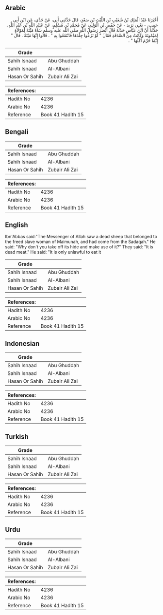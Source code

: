 ## Arabic


<div dir="rtl" lang="ar" style={{fontSize:'larger',backgroundColor:'#f8f9fa',padding:20}}>
أَخْبَرَنَا عَبْدُ الْمَلِكِ بْنُ شُعَيْبِ بْنِ اللَّيْثِ بْنِ سَعْدٍ، قَالَ حَدَّثَنِي أَبِي، عَنْ جَدِّي، عَنِ ابْنِ أَبِي حَبِيبٍ، - يَعْنِي يَزِيدَ - عَنْ حَفْصِ بْنِ الْوَلِيدِ، عَنْ مُحَمَّدِ بْنِ مُسْلِمٍ، عَنْ عُبَيْدِ اللَّهِ بْنِ عَبْدِ اللَّهِ، حَدَّثَهُ أَنَّ ابْنَ عَبَّاسٍ حَدَّثَهُ قَالَ أَبْصَرَ رَسُولُ اللَّهِ صلى الله عليه وسلم شَاةً مَيِّتَةً لِمَوْلاَةٍ لِمَيْمُونَةَ وَكَانَتْ مِنَ الصَّدَقَةِ فَقَالَ ‏"‏ لَوْ نَزَعُوا جِلْدَهَا فَانْتَفَعُوا بِهِ ‏"‏ ‏.‏ قَالُوا إِنَّهَا مَيْتَةٌ ‏.‏ قَالَ ‏"‏ إِنَّمَا حُرِّمَ أَكْلُهَا ‏"‏ ‏.‏
</div>
<div style={{backgroundColor:'#f8f9fa',padding:20, marginBottom: 10}}><table> <thead> <tr> <th>Grade</th> <th></th> </tr> </thead> <tbody> <tr><td>Sahih Isnaad</td><td>Abu Ghuddah</td></tr><tr><td>Sahih Isnaad</td><td>Al-Albani</td></tr><tr><td>Hasan Or Sahih</td><td>Zubair Ali Zai</td></tr></tbody></table><table> <thead> <tr> <th>References:</th> <th></th> </tr> </thead> <tbody><tr><td>Hadith No</td><td>4236</td></tr><tr><td>Arabic No</td><td>4236</td></tr><tr><td>Reference</td><td>Book 41 Hadith 15</td></tr></tbody></table></div>

## Bengali


<div dir="ltr" lang="bn" style={{fontSize:'larger',backgroundColor:'#f8f9fa',padding:20}}>

</div>
<div style={{backgroundColor:'#f8f9fa',padding:20, marginBottom: 10}}><table> <thead> <tr> <th>Grade</th> <th></th> </tr> </thead> <tbody> <tr><td>Sahih Isnaad</td><td>Abu Ghuddah</td></tr><tr><td>Sahih Isnaad</td><td>Al-Albani</td></tr><tr><td>Hasan Or Sahih</td><td>Zubair Ali Zai</td></tr></tbody></table><table> <thead> <tr> <th>References:</th> <th></th> </tr> </thead> <tbody><tr><td>Hadith No</td><td>4236</td></tr><tr><td>Arabic No</td><td>4236</td></tr><tr><td>Reference</td><td>Book 41 Hadith 15</td></tr></tbody></table></div>

## English


<div dir="ltr" lang="en" style={{fontSize:'larger',backgroundColor:'#f8f9fa',padding:20}}>
Ibn'Abbas said:"The Messenger of Allah saw a dead sheep that belonged to the freed slave woman of Maimunah, and had come from the Sadaqah." He said: "Why don't you take off its hide and make use of it?" They said: "It is dead meat." He said: "It is only unlawful to eat it
</div>
<div style={{backgroundColor:'#f8f9fa',padding:20, marginBottom: 10}}><table> <thead> <tr> <th>Grade</th> <th></th> </tr> </thead> <tbody> <tr><td>Sahih Isnaad</td><td>Abu Ghuddah</td></tr><tr><td>Sahih Isnaad</td><td>Al-Albani</td></tr><tr><td>Hasan Or Sahih</td><td>Zubair Ali Zai</td></tr></tbody></table><table> <thead> <tr> <th>References:</th> <th></th> </tr> </thead> <tbody><tr><td>Hadith No</td><td>4236</td></tr><tr><td>Arabic No</td><td>4236</td></tr><tr><td>Reference</td><td>Book 41 Hadith 15</td></tr></tbody></table></div>

## Indonesian


<div dir="ltr" lang="id" style={{fontSize:'larger',backgroundColor:'#f8f9fa',padding:20}}>

</div>
<div style={{backgroundColor:'#f8f9fa',padding:20, marginBottom: 10}}><table> <thead> <tr> <th>Grade</th> <th></th> </tr> </thead> <tbody> <tr><td>Sahih Isnaad</td><td>Abu Ghuddah</td></tr><tr><td>Sahih Isnaad</td><td>Al-Albani</td></tr><tr><td>Hasan Or Sahih</td><td>Zubair Ali Zai</td></tr></tbody></table><table> <thead> <tr> <th>References:</th> <th></th> </tr> </thead> <tbody><tr><td>Hadith No</td><td>4236</td></tr><tr><td>Arabic No</td><td>4236</td></tr><tr><td>Reference</td><td>Book 41 Hadith 15</td></tr></tbody></table></div>

## Turkish


<div dir="ltr" lang="tr" style={{fontSize:'larger',backgroundColor:'#f8f9fa',padding:20}}>

</div>
<div style={{backgroundColor:'#f8f9fa',padding:20, marginBottom: 10}}><table> <thead> <tr> <th>Grade</th> <th></th> </tr> </thead> <tbody> <tr><td>Sahih Isnaad</td><td>Abu Ghuddah</td></tr><tr><td>Sahih Isnaad</td><td>Al-Albani</td></tr><tr><td>Hasan Or Sahih</td><td>Zubair Ali Zai</td></tr></tbody></table><table> <thead> <tr> <th>References:</th> <th></th> </tr> </thead> <tbody><tr><td>Hadith No</td><td>4236</td></tr><tr><td>Arabic No</td><td>4236</td></tr><tr><td>Reference</td><td>Book 41 Hadith 15</td></tr></tbody></table></div>

## Urdu


<div dir="rtl" lang="ur" style={{fontSize:'larger',backgroundColor:'#f8f9fa',padding:20}}>

</div>
<div style={{backgroundColor:'#f8f9fa',padding:20, marginBottom: 10}}><table> <thead> <tr> <th>Grade</th> <th></th> </tr> </thead> <tbody> <tr><td>Sahih Isnaad</td><td>Abu Ghuddah</td></tr><tr><td>Sahih Isnaad</td><td>Al-Albani</td></tr><tr><td>Hasan Or Sahih</td><td>Zubair Ali Zai</td></tr></tbody></table><table> <thead> <tr> <th>References:</th> <th></th> </tr> </thead> <tbody><tr><td>Hadith No</td><td>4236</td></tr><tr><td>Arabic No</td><td>4236</td></tr><tr><td>Reference</td><td>Book 41 Hadith 15</td></tr></tbody></table></div>